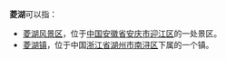 '''菱湖'''可以指：
*[[菱湖风景区|菱湖风景区]]，位于[[中华人民共和国|中国]][[安徽省|安徽省]][[安庆市|安庆市]][[迎江区|迎江区]]的一处景区。
*[[菱湖镇|菱湖镇]]，位于中国[[浙江省|浙江省]][[湖州市|湖州市]][[南浔区|南浔区]]下属的一个镇。

{{消歧義|CAT=二字地名消歧義|L菱}}